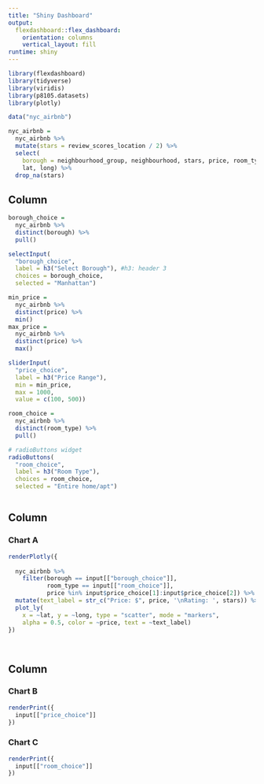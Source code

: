 ```yaml
---
title: "Shiny Dashboard"
output: 
  flexdashboard::flex_dashboard:
    orientation: columns
    vertical_layout: fill
runtime: shiny
---
```


```r
library(flexdashboard)
library(tidyverse)
library(viridis)
library(p8105.datasets)
library(plotly)
```

```r
data("nyc_airbnb")

nyc_airbnb = 
  nyc_airbnb %>% 
  mutate(stars = review_scores_location / 2) %>%
  select(
    borough = neighbourhood_group, neighbourhood, stars, price, room_type,
    lat, long) %>%
  drop_na(stars)
```


Column {.sidebar}
-----------------------------------------------------------------------

```r
borough_choice = 
  nyc_airbnb %>% 
  distinct(borough) %>% 
  pull()

selectInput(
  "borough_choice", 
  label = h3("Select Borough"), #h3: header 3
  choices = borough_choice, 
  selected = "Manhattan")

min_price =
  nyc_airbnb %>% 
  distinct(price) %>% 
  min()
max_price =
  nyc_airbnb %>% 
  distinct(price) %>% 
  max()

sliderInput(
  "price_choice", 
  label = h3("Price Range"), 
  min = min_price, 
  max = 1000, 
  value = c(100, 500))

room_choice = 
  nyc_airbnb %>% 
  distinct(room_type) %>% 
  pull()

# radioButtons widget
radioButtons(
  "room_choice", 
  label = h3("Room Type"),
  choices = room_choice, 
  selected = "Entire home/apt")



```

Column {data-width=650}
-----------------------------------------------------------------------

### Chart A

```r
renderPlotly({ 
  
  nyc_airbnb %>%
    filter(borough == input[["borough_choice"]],
           room_type == input[["room_choice"]],
           price %in% input$price_choice[1]:input$price_choice[2]) %>% 
  mutate(text_label = str_c("Price: $", price, '\nRating: ', stars)) %>% 
  plot_ly(
    x = ~lat, y = ~long, type = "scatter", mode = "markers",
    alpha = 0.5, color = ~price, text = ~text_label)
})
  
  

```

Column {data-width=350}
-----------------------------------------------------------------------

### Chart B

```r
renderPrint({ 
  input[["price_choice"]]
})
```

### Chart C

```r
renderPrint({ 
  input[["room_choice"]]
})
```

